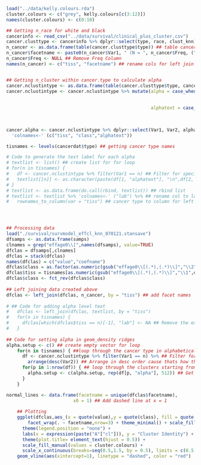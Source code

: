 ```r
load("../data/kelly.colours.rda")
cluster.colours <- c("grey", kelly.colours[c(3:12)])
names(cluster.colours) <- c(0:10)

## Getting n_race for white and black
cancerinfo <- read_csv("../data/survival/clinical_plus_cluster.csv")
cancer.clusttype <- cancerinfo %>% dplyr::select(type, race, clust_knn) ## select relevant columns
n_cancer <- as.data.frame(table(cancer.clusttype$type)) ## table cancer type
n_cancer$facetname <- paste0(n_cancer$Var1, " (N = ", n_cancer$Freq, (")")) ## Create a new col with type and freq together
n_cancer$Freq <- NULL ## Remove Freq Column
names(n_cancer) <- c("tiss", "facetname") ## rename cols for left join in kclassplot below


## Getting n_cluster within cancer.type to calculate alpha
cancer.nclustintype <- as.data.frame(table(cancer.clusttype$type, cancer.clusttype$clust_knn)) ## Determine n_cancer in each cluster
cancer.nclustintype <- cancer.nclustintype %>% mutate(alpha = case_when(Freq < 10 ~ 0.1, ## Create alpha column for geom_ridges
                                                                        Freq >= 10 & Freq < 25 ~ 0.5,
                                                                        Freq >= 25 ~ 1.0),
                                                      alphatext = case_when(Freq < 10 ~ "0.1", ## Create alpha text for labeling
                                                                        Freq >= 10 & Freq < 25 ~ "0.5",
                                                                        Freq >= 25 ~ "1.0"))

cancer.alpha <- cancer.nclustintype %>% dplyr::select(Var1, Var2, alphatext) %>%
  'colnames<-' (c("tiss", "class","alphatext"))

tisnames <- levels(cancerdat$type) ## getting cancer type names

# Code to generate the text label for each alpha
# textlist <- list() ## create list for for loop
# for(n in tisnames) {
#   df <- cancer.nclustintype %>% filter(Var1 == n) ## Filter for specific cancer type
#   textlist[[n]] <- as.character(paste(df[1, "alphatext"], "\n",df[2, "alphatext"], "\n", df[3, "alphatext"], "\n",df[4, "alphatext"], "\n",df[5, "alphatext"], "\n",df[6, "alphatext"], "\n",df[7, "alphatext"], "\n",df[8, "alphatext"], "\n",df[9, "alphatext"], "\n",df[10, "alphatext"])) ## collect all the alpha values and insert new line after each alpha
# }
# textlist <- as.data.frame(do.call(rbind, textlist)) ## rbind list
# textlist <- textlist %>% 'colnames<-' ("lab") %>% ## rename col to lab
#   rownames_to_column(var = "tiss") ## cancer type to column for left join




## Processing data
load("./survival/survmodel_effcl_knn_070121.stansave")
dfsamps <- as.data.frame(samps)
clnames = grep("effage0\\[",names(dfsamps), value=TRUE)
dfclas = dfsamps[,clnames]
dfclas = stack(dfclas)
names(dfclas) = c("value","coefname")
dfclas$class = as.factor(as.numeric(gsub("effage0\\[(.*),(.*)\\]","\\2",dfclas$coefname)))
dfclas$tiss = tisnames[as.numeric(gsub("effage0\\[(.*),(.*)\\]","\\1",dfclas$coefname))]
dfclas$class <- fct_rev(dfclas$class)
	
## Left joining data created above
dfclas <- left_join(dfclas, n_cancer, by = "tiss") ## add facet names
	
# ## Code for adding alpha level text
# 	dfclas <- left_join(dfclas, textlist, by = "tiss")
# 	for(n in tisnames) {
# 	  dfclas[which(dfclas$tiss == n)[-1], "lab"] <- NA ## Remove the extra 29999 labels that will be generated on the ggplot
# 	}
	
## Code for setting alpha in geom_density ridges
alpha.setup <- c() ## create empty vector for loop
	for(n in tisnames) { ##loop through the cancer type in alphabetical order
	  df <- cancer.nclustintype %>% filter(Var1 == n) %>% ## Filter for specific cancer type	
	    arrange(desc(Var2)) ## Arrange in desc order cause thats how the alpha are set from 10 <- 1
	  for(p in 1:nrow(df)) { ## loop through the clusters starting from 10 --> 1
	    alpha.setup <- c(alpha.setup, rep(df[p, "alpha"], 512)) ## Get the alpha value for each cluster in each cancer type and rep 512 (necessary for geom ridges)
	  }
	}

normal_lines <- data.frame(facetname = unique(dfclas$facetname),
                         x0 = 1) ## Add dashed line at x = 1
	
	## Plotting
	ggplot(dfclas,aes_(x = quote(value),y = quote(class), fill = quote(class))) + geom_density_ridges(alpha = alpha.setup) +
		facet_wrap(. ~ facetname,nrow=3) + theme_minimal() + scale_fill_brewer(palette = "Paired") +
	  theme(legend.position = "none") +
	  labs(x = expression(paste("A"["cl"])), y = "Cluster Identity") +
	  theme(plot.title= element_text(hjust = 0.5)) +
	  scale_fill_manual(values = cluster.colours) +
	  scale_x_continuous(breaks=seq(0.5,1.5, by = 0.5), limits = c(0.5,1.5)) +
    geom_vline(aes(xintercept=1), linetype = "dashed", color = "red")
```
